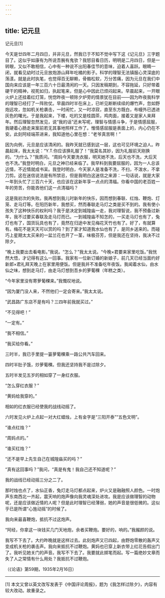 ```yaml
---
---
---
```

title: 记元旦
---




记元旦[1]



今天是廿四年二月四日，并非元旦，然我已于不知不觉中写下这《记元旦》三字题目了。这似乎如康有为所说吾腕有鬼欤？我怒目看日历，明明是二月四日，但是一转眼，又似不敢相信，心中有一种说不出阳春佳节的意味，迫着人喜跃。眼睛一闭，就看见幼时过元旦放炮游山拜年吃橘的影子。科学的理智无法镇服心灵深底的荡漾。就是此时执笔，也觉得百无聊赖，骨骼松软，万分苦痛，因为元旦在我们中国向来应该是一年三百六十日最清闲的一天。只因发稿期到，不容拖延，只好带着硬干的精神，视死如归，执起笔来，但是心中因此已烦闷起来。早晨起来，一开眼火炉上还挂着红灯笼，恍惚昨夜一顿除夕炉旁的情景犹在目前——因为昨夜我科学的理智已经打了一阵败仗。早晨四时半在床上，已听见断断续续的爆竹声，忽如野炮远攻，忽如机关枪袭击，一时闹忙，又一时凉寂，直至东方既白，布幔外已透进灰色的曙光。于是我起来，下楼，吃的又是桂圆茶，鸡肉面，接着又是家人来拜年。然后理智忽然发见，说“我的话”还未写呢，理智与情感斗争，于是情感屈服，我硬着心肠走来案前若无其事地照样工作了。惟情感屈服是表面上的，内心仍在不安。此刻阿经端茶进来，我知道他心里在想：“老爷真苦啊！”

因为向例，元旦是应该清闲的。我昨天就已感到这一层，这也可见环境之迫人。昨晨起床，我太太说：“Y.T.你应该换礼服了！”我莫名其妙，因为礼服前天刚换的。“为什么？”我质问。“周妈今天要洗衣服，明天她不洗，后天也不洗，大后天也不洗。”我登时明白，元旦之神已经来临了。我早料到我要屈服的，因为一人总该近情，不近情就成书呆。我登时明白，今天家人是准备不洗，不扫，不泼水，不拿刀剪。这在迷信说法是有所禁忌，但是我明白这迷信之来源：一句话说，就是大家一年到头忙了三百六十天，也应该在这新年享一点点的清福。你看中国的老百姓一年的劳苦，你能吝他们这一点清福吗？

这是我初次的失败。我再想到我儿时新年的快乐，因而想到春联、红烛、鞭炮、灯笼、走马灯等。在阳历新年，我想买，然而春联走马灯之类是买不到的。我有使小孩失了这种快乐的权利吗？我于是决定到城隍庙一走，我对理智说，我不预备过新年，我不过要买春联及走马灯而已。一到城隍庙不知怎的，一买走马灯也有了，兔灯也有了，国货玩具也有了，竟然在归途中发见梅花天竹也有了。好了，有就算有。梅花不是天天可以赏的吗？到了家才知道我水仙也有了，是同乡送来的。而碰巧上星期太太买来的一盆兰花也开了一茎，味极芬芳，但是我还在坚持，我决不过除夕。

“晚上我要出去看电影。”我说。“怎么？”我太太说。“今晚×君要来家里吃饭。”我恍然大悟，才记得有这么一回事。我家有一位新订婚的新娘子，前几天已经当面约好新郎×君礼拜天晚上在家里用便饭。但是我并不准备吃年夜饭。我闻着水仙，由水仙之味，想到走马灯，由走马灯想到吾乡的萝葡稞（年糕之类）。

“今年家里没有寄萝葡稞来。”我慨叹地说。

“因为厦门没人来，不然他们一定会寄来。”我太太说。

“武昌路广东店不是有吗？三四年前我就买过。”

“不见得吧！”

“一定有。”

“我不相信。”

“我买给你看。”

三时半，我已手里提一篓萝葡稞乘一路公共汽车回来。

四时半肚子饿，炒萝葡稞。但我还坚持我不是过除夕。

五时半发见五岁的相如穿了一身红衣服。

“怎么穿红衣服？”

“黄妈给我穿的。”

相如的红衣服已经使我的战线动摇了。

六时发见火炉上点起一对大红蜡烛，上有金字是“三阳开泰”“五色文明”。

“谁点红烛？”

“周妈点的。”

“谁买红烛？”

“还不是早上先生自己在城隍庙买的吗？”

“真有这回事吗？”我问，“真是有鬼！我自己还不知道呢？”

我的战线已经动摇三分之二了。

那时烛也点了，水仙正香，兔灯走马灯都点起来，炉火又是融融照人颜色。一时炮声东南西北一齐起，震天响的炮声像向我灵魂深处进攻。我是应该做理智的动物呢，还是应该做近情的人呢？但是此时理智已经薄弱，她的声音是很低微的。这似乎已是所谓“心旌动摇”的时候了。

我向来最喜鞭炮，抵抗不过这炮声。

“阿经，你拿这一块钱买几门天地炮，余者买鞭炮。要好的，响的。”我赧颜的说。

我写不下去了。大约昨晚就是这样过去。此刻炮声又已四起，由野炮零散的轰声又变成机关枪的袭击声。我向来抵抗不过鞭炮。黄妈也已穿上新衣带上红花告假出门了。我听见她关门的声音。我写不下去了。我要就此掷笔而起。写一篇绝妙文章而失了人之常情有什么用处？我抵抗不过鞭炮。

（《论语》第59期，1935年2月16日）



* * *



[1] 本文又曾以英文改写发表于《中国评论周报》，题为《我怎样过除夕》，内容有较大改动。故重录之。